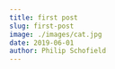 ---
title: first post
slug: first-post
image: ./images/cat.jpg
date: 2019-06-01
author: Philip Schofield
---
